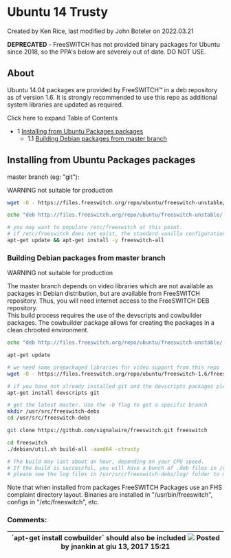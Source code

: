 
# Ubuntu 14 Trusty 

 Created by  Ken Rice, last modified by  John Boteler on 2022.03.21

  
**DEPRECATED** \- FreeSWITCH has not provided binary packages for Ubuntu since 2018, so the PPA's below are severely out of date. DO NOT USE.

## About

Ubuntu 14.04 packages are provided by FreeSWITCH™ in a deb repository as of version 1.6\. It is strongly recommended to use this repo as additional system libraries are updated as required.  

Click here to expand Table of Contents

* 1 [Installing from Ubuntu Packages packages](#installing-from-ubuntu-packages-packages-)  
   * 1.1 [Building Debian packages from master branch](#building-debian-packages-from-master-branch)

  
## Installing from Ubuntu Packages packages 

master branch (eg: "git"):

WARNING not suitable for production

```bash
wget -O - https://files.freeswitch.org/repo/ubuntu/freeswitch-unstable/freeswitch_archive_g0.pub | apt-key add -

echo "deb http://files.freeswitch.org/repo/ubuntu/freeswitch-unstable/ trusty main" > /etc/apt/sources.list.d/freeswitch.list

# you may want to populate /etc/freeswitch at this point.
# if /etc/freeswitch does not exist, the standard vanilla configuration is deployed
apt-get update && apt-get install -y freeswitch-all

```

### Building Debian packages from master branch

WARNING not suitable for production

The master branch depends on video libraries which are not available as packages in Debian distribution, but are available from FreeSWITCH repository. Thus, you will need internet access to the FreeSWITCH DEB repository.  
This build process requires the use of the devscripts and cowbuilder packages. The cowbuilder package allows for creating the packages in a clean chrooted environment.

```bash
echo "deb http://files.freeswitch.org/repo/ubuntu/freeswitch-unstable/ trusty main" > /etc/apt/sources.list.d/freeswitch.list

apt-get update

# we need some prepackaged libraries for video support from this repo
wget -O - https://files.freeswitch.org/repo/ubuntu/freeswitch-1.6/freeswitch_archive_g0.pub | apt-key add -

# if you have not already installed git and the devscripts packages please install them now
apt-get install devscripts git

# get the latest master. Use the -b flag to get a specific branch
mkdir /usr/src/freeswitch-debs
cd /usr/src/freeswitch-debs

git clone https://github.com/signalwire/freeswitch.git freeswitch

cd freeswitch
./debian/util.sh build-all -aamd64 -ctrusty

# The build may last about an hour, depending on your CPU speed.
# If the build is successful, you will have a bunch of .deb files in /usr/src/freeswitch-debs
# please see the log files in /usr/src/freeswitch-debs/log/ folder to monitor the build or look for failures
```

Note that when installed from packages FreeSWITCH Packages use an FHS complaint directory layout. Binaries are installed in "/usr/bin/freeswitch", configs in "/etc/freeswitch", etc.

  
### Comments:

| \`apt-get install cowbuilder\` should also be included ![](/images/icons/contenttypes/comment_16.png) Posted by jnankin at giu 13, 2017 15:21 |
| -------------------------------------------------------------------------------------------------------------------------------------------- |


